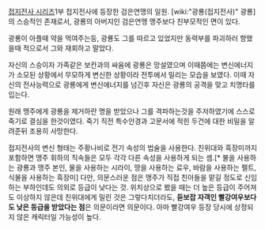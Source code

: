 [[접지전사 시리즈]]1부 접지전사에 등장한 검은연맹의 일원.
[wiki:"광룡(접지전사)" 광룡]의 스승적인 존재로서, 광룡의 아버지인 검은연맹 맹주보다 친부모적인 면이 있다.

광룡이 아플때 약을 먹여주는등, 광룡도 그를 따르고 있었지만 동력부를 파괴하러 향했을때 적으로서 그와 재회하고 말았다.

자신의 스승이자 가족같은 보칸과의 싸움에 광룡은 망설였으며 이때쯤에는 변신에너지가 소모된 상황에서 무모하게 변신한 상황이라 전투에서 밀리는 모습을 보였다. 이때 자신의 전사능력으로 광룡에게 변신에너지를 넘긴후 자신은 광룡의 공격을 맞고 치명타를 입는다.

원래 맹주에게 광룡을 제거하란 명을 받았으나 그를 격파하는것을 주저하였기에 스스로 죽기로 결심을 한것이였다. 죽기 직전 특수안경과 고문서에 적힌 두건에 대한 비밀을 알려준뒤 조용히 사망한다.

접지전사의 변신 형태는 주황나비로 전기 속성의 법술을 사용한다. 친위대와 흑장미까지 포함하면 맹주 휘하의 직속들은 모두 각각 다른 속성을 사용하게 되는 셈.[* 불을 사용하는 광룡과 맹주 본인, 물을 사용하는 시라이, 땅을 사용하는 료우, 바람을 사용하는 펠트, 식물을 사용하는 흑장미]
다만, 의문스러운 점은 맹주가 직접 친아들을 맡길 정도로 신임하는 부하인데도 의외로 등급이 낮다는 것. 위치상으로 봤을 때는 더 높은 등급이 주어져도 이상하지 않은데 친위대에게 밀린 것은 그렇다치더라도, '''듣보잡 자객인 빨강여우보다도 낮은 등급을 받았다는 점'''은 의문이라면 의문이다. 아마 빨강여우 등장 당시에 상정되지 않은 캐릭터일 가능성이 높다. 

